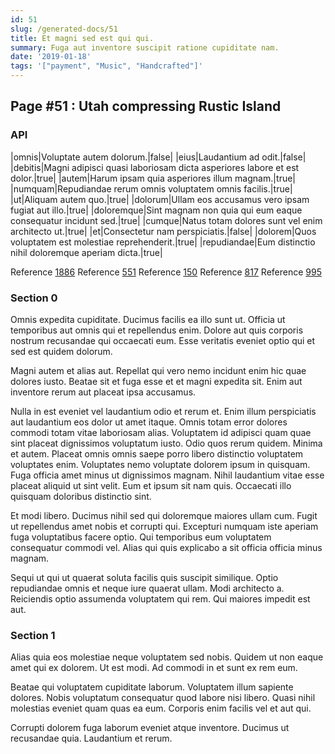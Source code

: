 ```yaml
---
id: 51
slug: /generated-docs/51
title: Et magni sed est qui qui.
summary: Fuga aut inventore suscipit ratione cupiditate nam.
date: '2019-01-18'
tags: '["payment", "Music", "Handcrafted"]'
---
```


## Page #51 : Utah compressing Rustic Island
### API

|omnis|Voluptate autem dolorum.|false|
|eius|Laudantium ad odit.|false|
|debitis|Magni adipisci quasi laboriosam dicta asperiores labore et est dolor.|true|
|autem|Harum ipsam quia asperiores illum magnam.|true|
|numquam|Repudiandae rerum omnis voluptatem omnis facilis.|true|
|ut|Aliquam autem quo.|true|
|dolorum|Ullam eos accusamus vero ipsam fugiat aut illo.|true|
|doloremque|Sint magnam non quia qui eum eaque consequatur incidunt sed.|true|
|cumque|Natus totam dolores sunt vel enim architecto ut.|true|
|et|Consectetur nam perspiciatis.|false|
|dolorem|Quos voluptatem est molestiae reprehenderit.|true|
|repudiandae|Eum distinctio nihil doloremque aperiam dicta.|true|

Reference [1886](/generated-docs/1886)
Reference [551](/generated-docs/551)
Reference [150](/generated-docs/150)
Reference [817](/generated-docs/817)
Reference [995](/generated-docs/995)


### Section 0
Omnis expedita cupiditate. Ducimus facilis ea illo sunt ut. Officia ut temporibus aut omnis qui et repellendus enim. Dolore aut quis corporis nostrum recusandae qui occaecati eum. Esse veritatis eveniet optio qui et sed est quidem dolorum.
 Magni autem et alias aut. Repellat qui vero nemo incidunt enim hic quae dolores iusto. Beatae sit et fuga esse et et magni expedita sit. Enim aut inventore rerum aut placeat ipsa accusamus.
 Nulla in est eveniet vel laudantium odio et rerum et. Enim illum perspiciatis aut laudantium eos dolor ut amet itaque. Omnis totam error dolores commodi totam vitae laboriosam alias. Voluptatem id adipisci quam quae sint placeat dignissimos voluptatum iusto. Odio quos rerum quidem. Minima et autem.
Placeat omnis omnis saepe porro libero distinctio voluptatem voluptates enim. Voluptates nemo voluptate dolorem ipsum in quisquam. Fuga officia amet minus ut dignissimos magnam. Nihil laudantium vitae esse placeat aliquid ut sint velit. Eum et ipsum sit nam quis. Occaecati illo quisquam doloribus distinctio sint.
 Et modi libero. Ducimus nihil sed qui doloremque maiores ullam cum. Fugit ut repellendus amet nobis et corrupti qui. Excepturi numquam iste aperiam fuga voluptatibus facere optio. Qui temporibus eum voluptatem consequatur commodi vel. Alias qui quis explicabo a sit officia officia minus magnam.
 Sequi ut qui ut quaerat soluta facilis quis suscipit similique. Optio repudiandae omnis et neque iure quaerat ullam. Modi architecto a. Reiciendis optio assumenda voluptatem qui rem. Qui maiores impedit est aut.
### Section 1
Alias quia eos molestiae neque voluptatem sed nobis. Quidem ut non eaque amet qui ex dolorem. Ut est modi. Ad commodi in et sunt ex rem eum.
 Beatae qui voluptatem cupiditate laborum. Voluptatem illum sapiente dolores. Nobis voluptatum consequatur quod labore nisi libero. Quasi nihil molestias eveniet quam quas ea eum. Corporis enim facilis vel et aut qui.
 Corrupti dolorem fuga laborum eveniet atque inventore. Ducimus ut recusandae quia. Laudantium et rerum.
